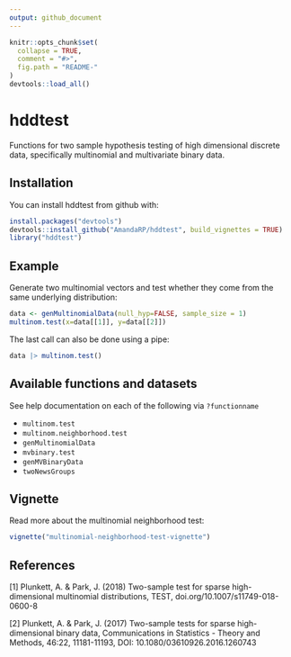 ```yaml
---
output: github_document
---
```


<!-- README.md is generated from README.Rmd. Please edit that file -->

```r
knitr::opts_chunk$set(
  collapse = TRUE,
  comment = "#>",
  fig.path = "README-"
)
devtools::load_all()
```

# hddtest

Functions for two sample hypothesis testing of high dimensional discrete data, specifically multinomial and multivariate binary data.   

## Installation

You can install hddtest from github with:

```r
install.packages("devtools")
devtools::install_github("AmandaRP/hddtest", build_vignettes = TRUE)
library("hddtest")
```

## Example

Generate two multinomial vectors and test whether they come from the same underlying distribution:

```r
data <- genMultinomialData(null_hyp=FALSE, sample_size = 1)
multinom.test(x=data[[1]], y=data[[2]])
```

The last call can also be done using a pipe:

```r
data |> multinom.test()
```

## Available functions and datasets

See help documentation on each of the following via `?functionname`

* `multinom.test`
* `multinom.neighborhood.test`
* `genMultinomialData`
* `mvbinary.test`
* `genMVBinaryData`
* `twoNewsGroups`


## Vignette

Read more about the multinomial neighborhood test:

```r
vignette("multinomial-neighborhood-test-vignette")
```

## References

[1] Plunkett, A. & Park, J. (2018) Two-sample test for sparse high-dimensional multinomial distributions, TEST, doi.org/10.1007/s11749-018-0600-8

[2] Plunkett, A. & Park, J. (2017) Two-sample tests for sparse high-dimensional binary data, Communications in Statistics - Theory and Methods, 46:22, 11181-11193, DOI: 10.1080/03610926.2016.1260743
